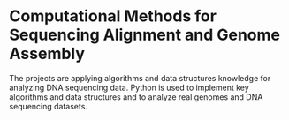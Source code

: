 # Computational Methods for Sequencing Alignment and Genome Assembly

The projects are applying algorithms and data structures knowledge for analyzing DNA sequencing data. Python is used to implement key algorithms and data structures and to analyze real genomes and DNA sequencing datasets.
